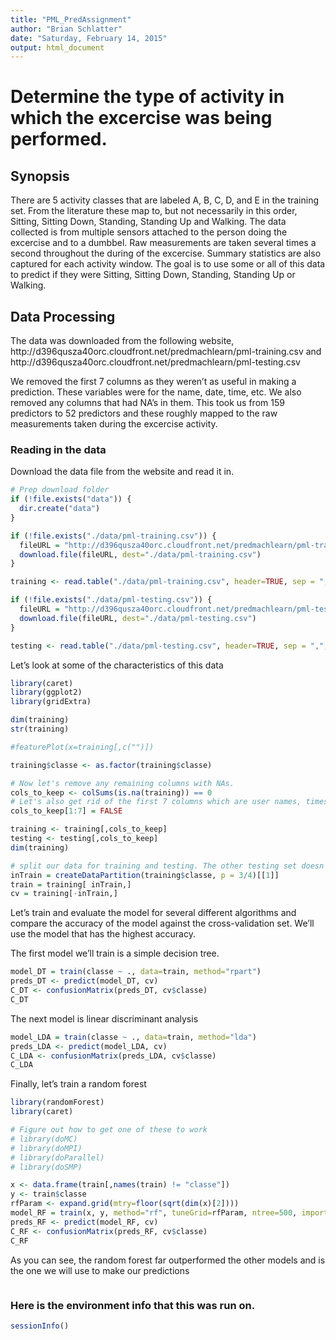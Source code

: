 ```yaml
---
title: "PML_PredAssignment"
author: "Brian Schlatter"
date: "Saturday, February 14, 2015"
output: html_document
---
```


# Determine the type of activity in which the excercise was being performed. 


## Synopsis
There are 5 activity classes that are labeled A, B, C, D, and E in the training set. From the literature these map to, but not necessarily in this order, Sitting, Sitting Down, Standing, Standing Up and Walking. The data collected is from multiple sensors attached to the person doing the excercise and to a dumbbel. Raw measurements are taken several times a second throughout the during of the excercise. Summary statistics are also captured for each activity window. The goal is to use some or all of this data to predict if they were Sitting, Sitting Down, Standing, Standing Up or Walking.


## Data Processing
The data was downloaded from the following website, http://d396qusza40orc.cloudfront.net/predmachlearn/pml-training.csv and http://d396qusza40orc.cloudfront.net/predmachlearn/pml-testing.csv

We removed the first 7 columns as they weren't as useful in making a prediction. These variables were for the name, date, time, etc. We also removed any columns that had NA's in them. This took us from 159 predictors to 52 predictors and these roughly mapped to the raw measurements taken during the excercise activity. 

### Reading in the data
Download the data file from the website and read it in. 
```r
# Prep download folder
if (!file.exists("data")) {
  dir.create("data")
}

if (!file.exists("./data/pml-training.csv")) {
  fileURL = "http://d396qusza40orc.cloudfront.net/predmachlearn/pml-training.csv?accessType=DOWNLOAD"
  download.file(fileURL, dest="./data/pml-training.csv")
}

training <- read.table("./data/pml-training.csv", header=TRUE, sep = ",", na.strings = c("", " ","NA"), stringsAsFactor=FALSE)

if (!file.exists("./data/pml-testing.csv")) {
  fileURL = "http://d396qusza40orc.cloudfront.net/predmachlearn/pml-testing.csv?accessType=DOWNLOAD"
  download.file(fileURL, dest="./data/pml-testing.csv")
}

testing <- read.table("./data/pml-testing.csv", header=TRUE, sep = ",", na.strings = c("", " ","NA"), stringsAsFactor=FALSE)

```

Let's look at some of the characteristics of this data
```r
library(caret)
library(ggplot2)
library(gridExtra)

dim(training)
str(training)

#featurePlot(x=training[,c("")])

training$classe <- as.factor(training$classe)

# Now let's remove any remaining columns with NAs.
cols_to_keep <- colSums(is.na(training)) == 0
# Let's also get rid of the first 7 columns which are user names, times, etc.
cols_to_keep[1:7] = FALSE

training <- training[,cols_to_keep]
testing <- testing[,cols_to_keep]
dim(training)

# split our data for training and testing. The other testing set doesn't have class labels
inTrain = createDataPartition(training$classe, p = 3/4)[[1]]
train = training[ inTrain,]
cv = training[-inTrain,]
```

Let's train and evaluate the model for several different algorithms and compare the accuracy of the model against the cross-validation set. We'll use the model that has the highest accuracy.

The first model we'll train is a simple decision tree.
```r
model_DT = train(classe ~ ., data=train, method="rpart")
preds_DT <- predict(model_DT, cv)
C_DT <- confusionMatrix(preds_DT, cv$classe)
C_DT
```

The next model is linear discriminant analysis
```r
model_LDA = train(classe ~ ., data=train, method="lda")
preds_LDA <- predict(model_LDA, cv)
C_LDA <- confusionMatrix(preds_LDA, cv$classe)
C_LDA
```

Finally, let's train a random forest
```r
library(randomForest)
library(caret)

# Figure out how to get one of these to work
# library(doMC)
# library(doMPI)  
# library(doParallel) 
# library(doSMP)

x <- data.frame(train[,names(train) != "classe"])
y <- train$classe
rfParam <- expand.grid(mtry=floor(sqrt(dim(x)[2])))
model_RF = train(x, y, method="rf", tuneGrid=rfParam, ntree=500, importance=TRUE)
preds_RF <- predict(model_RF, cv)
C_RF <- confusionMatrix(preds_RF, cv$classe)
C_RF
```

As you can see, the random forest far outperformed the other models and is the one we will use to make our predictions

```r


```



### Here is the environment info that this was run on.
```r
sessionInfo()
```

